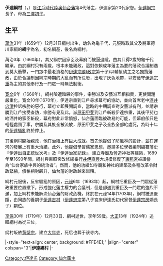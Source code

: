 {{unreferenced|time=2014-08-10T12:59:00+00:00}}
{{Infobox officeholder
| name               = 伊達綱村
| native_name_lang   = 
| image              = Date Tsunamura.jpg
| caption            = 
| office1            =  [[仙台藩|仙台藩]]第4代藩主
| term_start1        = [[1660年|1660年]]
| term_end1          = [[1703年|1703年]]
|predecessor1        = [[伊達綱宗|伊達綱宗]]
| successor1         = [[伊達吉村|伊達吉村]]
| birth_name         = 	
| birth_date         = [[1659年|1659年]] [[12月31日|12月31日]]
| birth_place        = 
| death_date         = [[1719年|1719年]] [[12月30日|12月30日]] (59歲）
| death_place        = 
| module             = 
{{日本武士|child=yes
|時代= [[江戶時代|江戶時代]]中期
|幼名= 龜千代
|改名= 龜千代 → 綱基 → 綱村
|别名= 總次郎
|諡号= 
|神号= 
|戒名= 大年寺殿肯山全提大居士
|洗禮名= 
|墓所= [[大年寺|大年寺]]（[[宮城縣|宮城縣]][[仙台市|仙台市]]）
|朝廷官位= [[從四位下|從四位下]]、[[左近衛權少將|左近衛權少將]]、[[陸奥守|陸奥守]]，贈從三位
|幕府職位= 
|主君= [[德川家綱|家綱]]
|藩= 
|氏族= [[伊達氏|伊達氏]]
|父母= 父：[[伊達綱宗|伊達綱宗]]<br>母：[[三澤初子|三澤初子]]（[[三澤清長|三澤清長]]的女兒）
|養父= 
|養母= 
|兄弟= '''綱村'''、[[伊達村和|村和]]、[[伊達宗贇|宗贇]]、[[伊達村直|村直]]
|姐妹=
|正室= [[萬壽寺殿仙姬|萬壽寺殿仙姬]]（[[稻葉正則|稻葉正則]]之女）
|側室= 
|嗣子= 扇千代
|嗣女= 高姬、伯姬
|養子= '''[[伊達吉村|吉村]]'''
|養女= [[本多康命|本多康命]]之妻
 }}
}}
'''伊達綱村'''（{{jpn|j=伊達 綱村|kana=だて つなむら|rm=Date Tsunamura}}，{{bd|1659年|12月31日|1719年|12月30日}}）是[[江戶時代|江戶時代]][[陸奥|陸奥]][[仙台藩|仙台藩]]第4代藩主，伊達家第20代家督。[[伊達綱宗|伊達綱宗]]長子，母為[[三澤初子|三澤初子]]。

== 生平 ==
[[萬治|萬治]]31年（1659年）12月31日綱村出生，幼名為龜千代，元服時取其父及將軍德川家綱的'''綱'''字為名，初名綱基，後名為綱村。

萬治3年（1660年），其父綱宗因家臣及幕府而被逼退隱，由其只得2歲的龜千代繼承。由於綱村只有兩歲，根本未能親政，這對依賴成年藩主為要的藩政合議制遇到莫大衝擊，一門眾中最老資格的[[伊達宗勝|伊達宗勝]]([[伊達政宗|政宗]]第十子)以輔幫幼主之名獨攬藩政，由於合議制因綱宗時期的大亂而有所荒廢，出現了灰色地帶，以安藝守[[伊達宗重|伊達宗重]]為主的其他奉行及一門眾一時無法制衡。

[[寛文|寛文]]6年（1666年），綱村險遭暗殺的事件，宗勝派及安藝派互相指責，更使問題嚴重化，寬文10年(1670年)，伊達宗重到江戶尋求幕府的協助，並向首席老中[[酒井忠清|酒井忠清]]控訴宗勝的惡行，幕府立即展開調查，當時的中期調查對安藝派有利，並請宗勝到江戶接受查訪，宗勝有見及此，派[[原田甲斐|原田甲斐]]到江戶斬殺伊達宗重，其後甲斐也給酒井的家臣斬殺，幕府對此非常憤怒，仙台藩面臨被改易的可能，但幕府卻只是輕輕處罰了事，宗勝及其族全被流放，原田甲斐之子及全族全部給處死，為時十年的[[伊達騷亂|伊達騷亂]]終於停止。

其後綱村開始親政，他在治績上有巨大成就。首先他提倡了防風林的設計，並在運河的發展上有重大治績。此外，他提倡學習儒家思想，邀請多位學者編制編纂藩史『伊達出自正統世次考』及『伊達治家記録』，建立寺廟及營造神社等建築，1689年至1690年間，綱村與東照宮改修總奉行[[井伊直興|井伊直興]]大規模修復了[[日光東照宮|東照宮]]被讚譽為“仙台家族中興的統治者”。然而，他的功績如寺廟和神社的建築及各種改革令財政緊縮，價格相對飆升，仙台藩的財政越來越糟。

綱村元服後，反省騷亂的原因，[[元祿|元祿]]6年（1693年）起，綱村把重臣及一門眾從藩政重要位置撤下，形成強化藩主權力的合議制，但是卻遇到重臣及一門眾的強烈不滿，加上綱村未能解決仙台藩的財政危機，終於在元祿14年(1703年)，綱村被迫退隱，由同族的養嗣子[[伊達吉村|伊達吉村]]（[[伊達忠宗|伊達忠宗]]第八子宮床伊達氏初代家督[[伊達宗房|伊達宗房]]嫡長子）嗣位。

[[享保|享保]]30年（1719年）12月30日、綱村逝世，享年59歲。[[大正|大正]]13年（1924年）追贈綱村為從三位。

纲村皈依[[黄檗宗|黄檗宗]]，建立[[大年寺|大年寺]]，死后也葬于该寺内。

{{start box}}
|-style="text-align: center; background: #FFE4E1;"
|align="center" colspan="3"|'''伊達綱村'''
{{s-reg}}
|-
{{s-before|[[伊達綱宗|伊達綱宗]]}}
{{s-title|[[仙台藩|仙台藩]]第4代藩主|1660年－1703年}}
{{s-after|[[伊達吉村|伊達吉村]]}}
{{end box}}

{{伊達氏宗家歷代當主}}
{{仙台藩主|第4代|1660年－1703年}}

{{Authority control}}
[[Category:伊達氏|Category:伊達氏]]
[[Category:仙台藩主|Category:仙台藩主]]
